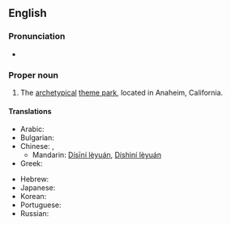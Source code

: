 ==English==
{{wikipedia}}

===Pronunciation===
* {{IPA|/dɪzniːlænd/}}

===Proper noun===
{{en-proper noun}}

# The [[archetypical]] [[theme park]], located in Anaheim, California.

====Translations====
{{trans-top|Disneyland, theme park}}
* Arabic: {{t|ar|ديزني لاند|sc=Arab}}
* Bulgarian: {{t|bg|Дисниленд|tr=Disnilend|sc=Cyrl}}
* Chinese: {{zh-ts|迪斯尼樂園|迪斯尼乐园}}, {{zh-ts|迪士尼樂園|迪士尼乐园}}
** Mandarin: [[Dísīní lèyuán]], [[Díshìní lèyuán]]
* Greek: {{t|el|Ντίσνεϋλαντ|sc=polytonic}}
{{trans-mid}}
* Hebrew: {{t|he|דיסנילנד|sc=Hebr}}
* Japanese: {{t|ja|ディズニーランド|tr=Dizunīrando|sc=Jpan}}
* Korean: {{t|ko|디즈니랜드|sc=Hang}}
* Portuguese: {{t|pt|Disneylândia}}
* Russian: {{t|ru|Диснейленд|tr=Disnejlend|sc=Cyrl}}
{{trans-bottom}}